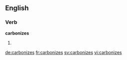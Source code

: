 ==English==

===Verb===
'''carbonizes'''

# {{third-person singular of|carbonize}}

[[de:carbonizes]]
[[fr:carbonizes]]
[[sv:carbonizes]]
[[vi:carbonizes]]
